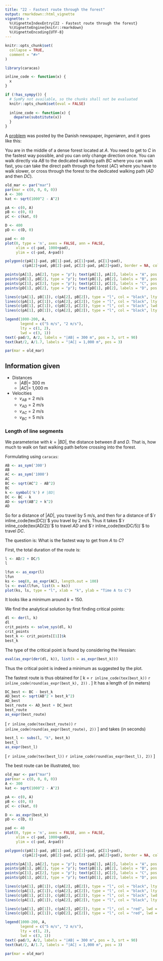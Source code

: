 ```yaml
---
title: "22 - Fastest route through the forest"
output: rmarkdown::html_vignette
vignette: >
  %\VignetteIndexEntry{22 - Fastest route through the forest}
  %\VignetteEngine{knitr::rmarkdown}
  %\VignetteEncoding{UTF-8}
---
```


```r
knitr::opts_chunk$set(
  collapse = TRUE,
  comment = "#>"
)
```

```r
library(caracas)
```

```r
inline_code <- function(x) {
  x
}

if (!has_sympy()) {
  # SymPy not available, so the chunks shall not be evaluated
  knitr::opts_chunk$set(eval = FALSE)
  
  inline_code <- function(x) {
    deparse(substitute(x))
  }
}
```

A [problem](https://ing.dk/artikel/taenkeboks-hurtigste-vej-mellem-a-b-1150-m-lang-232871) was posted by the Danish newspaper, *Ingeniøren*, and it goes like this:

You are in the middle of a dense forest located at $A$. 
You need to get to $C$ in the fastest way possible, and you can only change direction once. 
You can walk directly via $AB$ to the dedicated walking path $BC$ where you can walk fast, 
you can take the direct path through the forest ($AC$) where you have to walk slower, 
or cross through the forest to the dedicated walking path ($AD$ and then $DC$).

```r
old_mar <- par("mar")
par(mar = c(0, 0, 0, 0))
A <- 300
kat <- sqrt(1000^2 - A^2)

pA <- c(0, A)
pB <- c(0, 0)
pC <- c(kat, 0)

D <- 400
pD <- c(D, 0)

pad <- 40
plot(0, type = 'n', axes = FALSE, ann = FALSE, 
     xlim = c(-pad, 1000+pad), 
     ylim = c(-pad, A+pad))

polygon(c(pA[1]-pad, pB[1]-pad, pC[1]+pad, pC[1]+pad), 
        c(pA[2]+pad, pB[2]-pad, pC[2]-pad, pA[2]+pad), border = NA, col = "green")

points(pA[1], pA[2], type = "p"); text(pA[1], pA[2], labels = "A", pos = 2)
points(pB[1], pB[2], type = "p"); text(pB[1], pB[2], labels = "B", pos = 2)
points(pC[1], pC[2], type = "p"); text(pC[1], pC[2], labels = "C", pos = 4)
points(pD[1], pD[2], type = "p"); text(pD[1], pD[2], labels = "D", pos = 1)

lines(c(pA[1], pB[1]), c(pA[2], pB[2]), type = "l", col = "black", lty = 2)
lines(c(pA[1], pC[1]), c(pA[2], pC[2]), type = "l", col = "black", lty = 2)
lines(c(pB[1], pC[1]), c(pB[2], pC[2]), type = "l", col = "black", lwd = 3)
lines(c(pA[1], pD[1]), c(pA[2], pD[2]), type = "l", col = "black", lty = 2)

legend(1000-200, A, 
       legend = c("5 m/s", "2 m/s"), 
       lty = c(1, 2), 
       lwd = c(3, 1))
text(-pad/3, A/2, labels = "|AB| = 300 m", pos = 3, srt = 90)
text(kat/2, A/1.7, labels = "|AC| = 1,000 m", pos = 3)

par(mar = old_mar)
```

## Information given

* Distances
  * $|AB| =$ 300 m
  * $|AC| =$ 1,000 m
* Velocities
  * $v_{AB} = 2$ m/s
  * $v_{AD} = 2$ m/s
  * $v_{AC} = 2$ m/s
  * $v_{BC} = 5$ m/s

### Length of line segments

We parameterise with $k = |BD|$, the distance between $B$ and $D$. 
That is, how much to walk on fast walking path before crossing into 
the forest.

Formulating using `caracas`:

```r
AB <- as_sym('300')
AB
AC <- as_sym('1000')
AC
BC <- sqrt(AC^2 - AB^2)
BC
k <- symbol('k') # |BD|
DC <- BC - k
AD <- sqrt(AB^2 + k^2)
AD
```

So for a distance of $|AD|$, you travel by 5 m/s, and then for a distance of 
$`r inline_code(tex(DC))`$ you travel by 2 m/s. 
Thus it takes $`r inline_code(tex(AD/2))`$ to travel $AD$ and $`r inline_code(tex(DC/5))`$ to travel $DC$.

The question is: What is the fastest way to get from $A$ to $C$?

First, the total duration of the route is:

```r
l <- AD/2 + DC/5
l
```

```r
lfun <- as_expr(l)
lfun
ks <- seq(0, as_expr(AC), length.out = 100)
ls <- eval(lfun, list(k = ks))
plot(ks, ls, type = "l", xlab = "k", ylab = "Time A to C")
```

It looks like a minimum around $k = 150$.

We find the analytical solution by first finding critical points:

```r
dl <- der(l, k)
dl
crit_points <- solve_sys(dl, k)
crit_points
best_k <- crit_points[[1]]$k
best_k
```

The type of the critical point is found by considering the Hessian:

```r
eval(as_expr(der(dl, k)), list(k = as_expr(best_k)))
```

Thus the critical point is indeed a minimum as suggested by the plot.

The fastest route is thus obtained for 
\[
  k = `r inline_code(tex(best_k))` \approx `r inline_code(round(as_expr(best_k), 2))` .
\]
It has a length of (in meters)
```r
DC_best <- BC - best_k
AD_best <- sqrt(AB^2 + best_k^2)
AD_best
best_route <- AD_best + DC_best
best_route
as_expr(best_route)
```
\[
  `r inline_code(tex(best_route))` \approx `r inline_code(round(as_expr(best_route), 2))`
\]
and takes (in seconds)
```r
best_l <- subs(l, "k", best_k)
best_l
as_expr(best_l)
```
\[
  `r inline_code(tex(best_l))` \approx `r inline_code(round(as_expr(best_l), 2))`
\]

The best route can be illustrated, too:


```r
old_mar <- par("mar")
par(mar = c(0, 0, 0, 0))
A <- 300
kat <- sqrt(1000^2 - A^2)

pA <- c(0, A)
pB <- c(0, 0)
pC <- c(kat, 0)

D <- as_expr(best_k)
pD <- c(D, 0)

pad <- 40
plot(0, type = 'n', axes = FALSE, ann = FALSE, 
     xlim = c(-pad, 1000+pad), 
     ylim = c(-pad, A+pad))

polygon(c(pA[1]-pad, pB[1]-pad, pC[1]+pad, pC[1]+pad), 
        c(pA[2]+pad, pB[2]-pad, pC[2]-pad, pA[2]+pad), border = NA, col = "green")

points(pA[1], pA[2], type = "p"); text(pA[1], pA[2], labels = "A", pos = 2)
points(pB[1], pB[2], type = "p"); text(pB[1], pB[2], labels = "B", pos = 2)
points(pC[1], pC[2], type = "p"); text(pC[1], pC[2], labels = "C", pos = 4)
points(pD[1], pD[2], type = "p"); text(pD[1], pD[2], labels = "D", pos = 1)

lines(c(pA[1], pB[1]), c(pA[2], pB[2]), type = "l", col = "black", lty = 2)
lines(c(pA[1], pC[1]), c(pA[2], pC[2]), type = "l", col = "black", lty = 2)
lines(c(pB[1], pC[1]), c(pB[2], pC[2]), type = "l", col = "black", lwd = 3)
lines(c(pA[1], pD[1]), c(pA[2], pD[2]), type = "l", col = "black", lty = 2)

lines(c(pA[1], pD[1]), c(pA[2], pD[2]), type = "l", col = "red", lwd = 2.5)
lines(c(pD[1], pC[1]), c(pD[2], pC[2]), type = "l", col = "red", lwd = 2.5)

legend(1000-200, A, 
       legend = c("5 m/s", "2 m/s"), 
       lty = c(1, 2), 
       lwd = c(3, 1))
text(-pad/3, A/2, labels = "|AB| = 300 m", pos = 3, srt = 90)
text(kat/2, A/1.7, labels = "|AC| = 1,000 m", pos = 3)

par(mar = old_mar)
```
